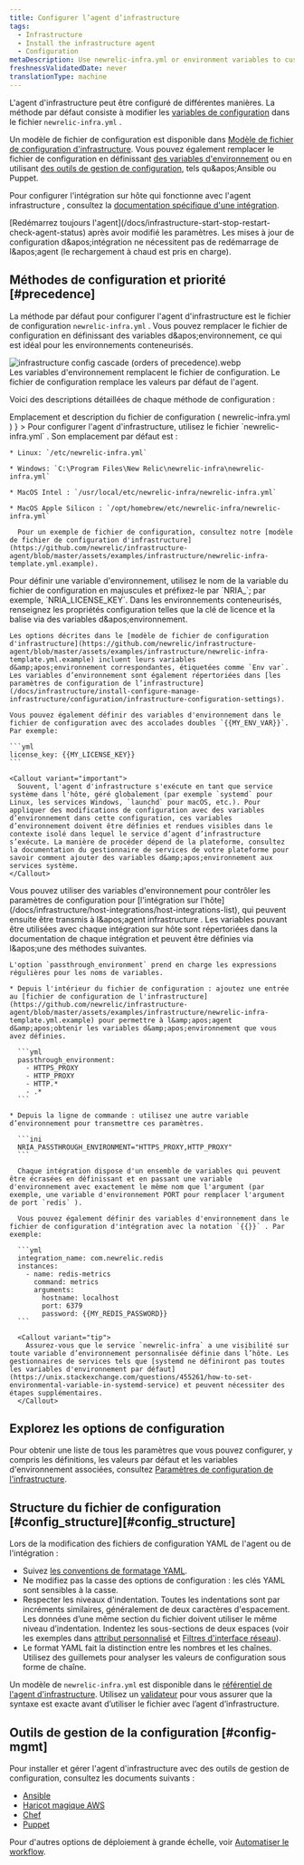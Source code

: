 ```yaml
---
title: Configurer l’agent d’infrastructure
tags:
  - Infrastructure
  - Install the infrastructure agent
  - Configuration
metaDescription: Use newrelic-infra.yml or environment variables to customize New Relic's infrastructure agent settings like license key or custom attributes.
freshnessValidatedDate: never
translationType: machine
---
```


L'agent d'infrastructure peut être configuré de différentes manières. La méthode par défaut consiste à modifier les [variables de configuration](/docs/infrastructure/install-configure-infrastructure/configuration/infrastructure-configuration-settings) dans le fichier `newrelic-infra.yml` .

Un modèle de fichier de configuration est disponible dans [Modèle de fichier de configuration d'infrastructure](https://github.com/newrelic/infrastructure-agent/blob/master/assets/examples/infrastructure/newrelic-infra-template.yml.example). Vous pouvez également remplacer le fichier de configuration en définissant [des variables d'environnement](#Environment_Variables) ou en utilisant [des outils de gestion de configuration](#config-mgmt), tels qu&amp;apos;Ansible ou Puppet.

Pour configurer l'intégration sur hôte qui fonctionne avec l'agent infrastructure , consultez la [documentation spécifique d'une intégration](/docs/integrations/host-integrations/get-started/introduction-host-integrations).

<Callout variant="important">
  [Redémarrez toujours l'agent](/docs/infrastructure-start-stop-restart-check-agent-status) après avoir modifié les paramètres. Les mises à jour de configuration d&amp;apos;intégration ne nécessitent pas de redémarrage de l&amp;apos;agent (le rechargement à chaud est pris en charge).
</Callout>

## Méthodes de configuration et priorité [#precedence]

La méthode par défaut pour configurer l'agent d'infrastructure est le fichier de configuration `newrelic-infra.yml` . Vous pouvez remplacer le fichier de configuration en définissant des variables d&amp;apos;environnement, ce qui est idéal pour les environnements conteneurisés.

<img title="infrastructure config cascade (orders of precedence).webp" alt="infrastructure config cascade (orders of precedence).webp" src="/images/infrastructure_diagram_cascade-config.webp" />

<figcaption>
  Les variables d'environnement remplacent le fichier de configuration. Le fichier de configuration remplace les valeurs par défaut de l'agent.
</figcaption>

Voici des descriptions détaillées de chaque méthode de configuration :

<CollapserGroup>
  <Collapser
    id="config-file"
    title={<>Emplacement et description du fichier de configuration (<InlineCode>
      newrelic-infra.yml
    </InlineCode>)</>
    }
  >
    Pour configurer l'agent d'infrastructure, utilisez le fichier `newrelic-infra.yml` . Son emplacement par défaut est :

    * Linux: `/etc/newrelic-infra.yml`

    * Windows: `C:\Program Files\New Relic\newrelic-infra\newrelic-infra.yml`

    * MacOS Intel : `/usr/local/etc/newrelic-infra/newrelic-infra.yml`

    * MacOS Apple Silicon : `/opt/homebrew/etc/newrelic-infra/newrelic-infra.yml`

      Pour un exemple de fichier de configuration, consultez notre [modèle de fichier de configuration d'infrastructure](https://github.com/newrelic/infrastructure-agent/blob/master/assets/examples/infrastructure/newrelic-infra-template.yml.example).
  </Collapser>

  <Collapser id="Environment_Variables" title="Syntaxe et description des variables d'environnement">
    Pour définir une variable d'environnement, utilisez le nom de la variable du fichier de configuration en majuscules et préfixez-le par `NRIA_`; par exemple, `NRIA_LICENSE_KEY`. Dans les environnements conteneurisés, renseignez les propriétés configuration telles que la clé de licence et la balise via des variables d&amp;apos;environnement.

    Les options décrites dans le [modèle de fichier de configuration d'infrastructure](https://github.com/newrelic/infrastructure-agent/blob/master/assets/examples/infrastructure/newrelic-infra-template.yml.example) incluent leurs variables d&amp;apos;environnement correspondantes, étiquetées comme `Env var`. Les variables d’environnement sont également répertoriées dans [les paramètres de configuration de l’infrastructure](/docs/infrastructure/install-configure-manage-infrastructure/configuration/infrastructure-configuration-settings).

    Vous pouvez également définir des variables d'environnement dans le fichier de configuration avec des accolades doubles `{{MY_ENV_VAR}}`. Par exemple:

    ```yml
    license_key: {{MY_LICENSE_KEY}}
    ```

    <Callout variant="important">
      Souvent, l'agent d'infrastructure s'exécute en tant que service système dans l'hôte, géré globalement (par exemple `systemd` pour Linux, les services Windows, `launchd` pour macOS, etc.). Pour appliquer des modifications de configuration avec des variables d’environnement dans cette configuration, ces variables d’environnement doivent être définies et rendues visibles dans le contexte isolé dans lequel le service d’agent d’infrastructure s’exécute. La manière de procéder dépend de la plateforme, consultez la documentation du gestionnaire de services de votre plateforme pour savoir comment ajouter des variables d&amp;apos;environnement aux services système.
    </Callout>
  </Collapser>

  <Collapser id="passthrough" title="Utilisation des passthroughs de variables d'environnement avec intégration sur hôte">
    Vous pouvez utiliser des variables d'environnement pour contrôler les paramètres de configuration pour [l'intégration sur l'hôte](/docs/infrastructure/host-integrations/host-integrations-list), qui peuvent ensuite être transmis à l&amp;apos;agent infrastructure . Les variables pouvant être utilisées avec chaque intégration sur hôte sont répertoriées dans la documentation de chaque intégration et peuvent être définies via l&amp;apos;une des méthodes suivantes.

    L'option `passthrough_environment` prend en charge les expressions régulières pour les noms de variables.

    * Depuis l'intérieur du fichier de configuration : ajoutez une entrée au [fichier de configuration de l'infrastructure](https://github.com/newrelic/infrastructure-agent/blob/master/assets/examples/infrastructure/newrelic-infra-template.yml.example) pour permettre à l&amp;apos;agent d&amp;apos;obtenir les variables d&amp;apos;environnement que vous avez définies.

      ```yml
      passthrough_environment:
        - HTTPS_PROXY
        - HTTP_PROXY
        - HTTP.*
        - .* 
      ```

    * Depuis la ligne de commande : utilisez une autre variable d’environnement pour transmettre ces paramètres.

      ```ini
      NRIA_PASSTHROUGH_ENVIRONMENT="HTTPS_PROXY,HTTP_PROXY"
      ```

      Chaque intégration dispose d'un ensemble de variables qui peuvent être écrasées en définissant et en passant une variable d'environnement avec exactement le même nom que l'argument (par exemple, une variable d'environnement PORT pour remplacer l'argument de port `redis` ).

      Vous pouvez également définir des variables d'environnement dans le fichier de configuration d'intégration avec la notation `{{}}` . Par exemple:

      ```yml
      integration_name: com.newrelic.redis
      instances:
        - name: redis-metrics
          command: metrics
          arguments:
            hostname: localhost
            port: 6379
            password: {{MY_REDIS_PASSWORD}}
      ```

      <Callout variant="tip">
        Assurez-vous que le service `newrelic-infra` a une visibilité sur toute variable d’environnement personnalisée définie dans l’hôte. Les gestionnaires de services tels que [systemd ne définiront pas toutes les variables d'environnement par défaut](https://unix.stackexchange.com/questions/455261/how-to-set-environmental-variable-in-systemd-service) et peuvent nécessiter des étapes supplémentaires.
      </Callout>
  </Collapser>
</CollapserGroup>

## Explorez les options de configuration

Pour obtenir une liste de tous les paramètres que vous pouvez configurer, y compris les définitions, les valeurs par défaut et les variables d'environnement associées, consultez [Paramètres de configuration de l'infrastructure](/docs/infrastructure/install-configure-infrastructure/configuration/infrastructure-configuration-settings).

## Structure du fichier de configuration [#config\_structure][#config_structure]

Lors de la modification des fichiers de configuration YAML de l'agent ou de l'intégration :

* Suivez [les conventions de formatage YAML](https://en.wikipedia.org/wiki/YAML).
* Ne modifiez pas la casse des options de configuration : les clés YAML sont sensibles à la casse.
* Respecter les niveaux d'indentation. Toutes les indentations sont par incréments similaires, généralement de deux caractères d'espacement. Les données d’une même section du fichier doivent utiliser le même niveau d’indentation. Indentez les sous-sections de deux espaces (voir les exemples dans [attribut personnalisé](/docs/infrastructure/install-configure-infrastructure/configuration/infrastructure-configuration-settings#custom-attributes) et [Filtres d'interface réseau](/docs/infrastructure/install-configure-infrastructure/configuration/infrastructure-configuration-settings#network-interface-filters)).
* Le format YAML fait la distinction entre les nombres et les chaînes. Utilisez des guillemets pour analyser les valeurs de configuration sous forme de chaîne.

Un modèle de `newrelic-infra.yml` est disponible dans le [référentiel de l'agent d'infrastructure](https://github.com/newrelic/infrastructure-agent/blob/master/assets/examples/infrastructure/newrelic-infra-template.yml.example). Utilisez un [validateur](http://www.yamllint.com/) pour vous assurer que la syntaxe est exacte avant d’utiliser le fichier avec l’agent d’infrastructure.

## Outils de gestion de la configuration [#config-mgmt]

Pour installer et gérer l'agent d'infrastructure avec des outils de gestion de configuration, consultez les documents suivants :

* [Ansible](/docs/infrastructure/new-relic-infrastructure/config-management-tools/configure-new-relic-infrastructure-using-ansible)
* [Haricot magique AWS](/docs/infrastructure/install-infrastructure-agent/config-management-tools/configure-infrastructure-agent-aws-elastic-beanstalk)
* [Chef](/docs/infrastructure/new-relic-infrastructure/config-management-tools/configure-new-relic-infrastructure-using-chef)
* [Puppet](/docs/infrastructure/new-relic-infrastructure/config-management-tools/configure-new-relic-infrastructure-puppet)

Pour d'autres options de déploiement à grande échelle, voir [Automatiser le workflow](https://developer.newrelic.com/automate-workflows).